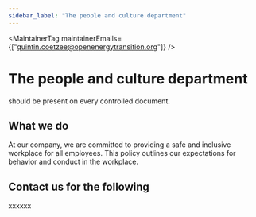 ```yaml
---
sidebar_label: "The people and culture department"
---
```



<MaintainerTag maintainerEmails={["quintin.coetzee@openenergytransition.org"]} />

# The people and culture department

<ControlledDocBanner />

should be present on every controlled document.

## What we do

At our company, we are committed to providing a safe and inclusive workplace for all employees. This policy outlines our expectations for behavior and conduct in the workplace.

## Contact us for the following

xxxxxx

